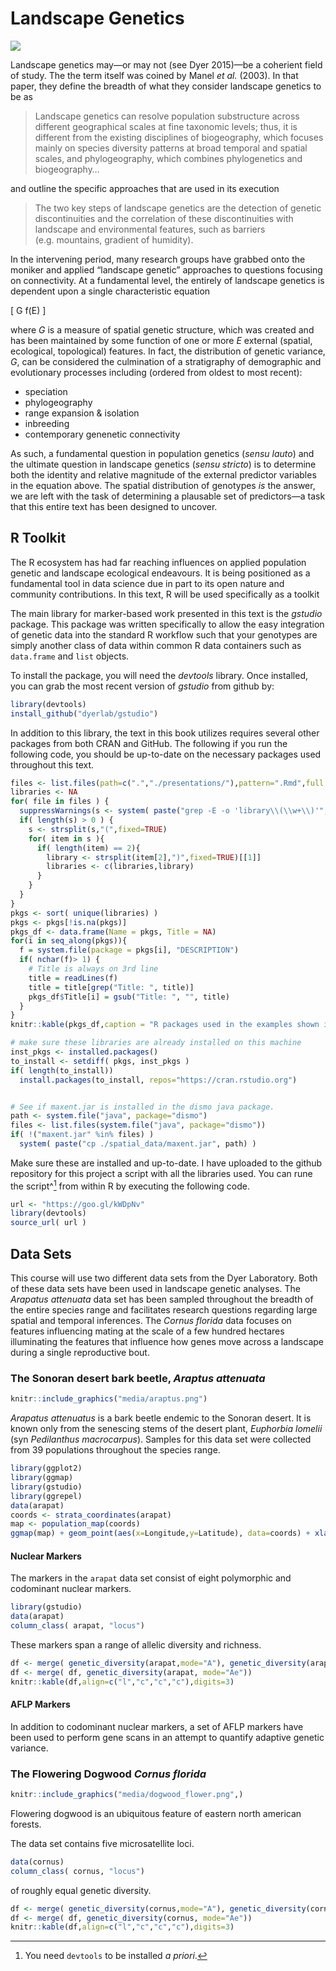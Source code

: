 # Landscape Genetics {.imageChapter}

<div class="chapter_image"><img src="media/ch_farm.jpg"></div>

Landscape genetics may---or may not (see Dyer 2015)---be a coherient field of study.  The the term itself was coined by Manel *et al.* (2003).  In that paper, they define the breadth of what they consider landscape genetics to be as

> Landscape genetics can resolve population substructure across different geographical scales at fine taxonomic levels; thus, it is different from the existing disciplines of biogeography, which focuses mainly on species diversity patterns at broad temporal and spatial scales, and phylogeography, which combines phylogenetics and biogeography... 

and outline the specific approaches that are used in its execution

> The two key steps of landscape genetics are the detection of genetic discontinuities and the correlation of these discontinuities with landscape and environmental features, such as barriers (e.g. mountains, gradient of humidity).

In the intervening period, many research groups have grabbed onto the moniker and applied "landscape genetic" approaches to questions focusing on connectivity.  At a fundamental level, the entirely of landscape genetics is dependent upon a single characteristic equation

\[
G \propto f(E)
\]

where $G$ is a measure of spatial genetic structure, which was created and has been maintained by some function of one or more $E$ external (spatial, ecological, topological) features.  In fact, the distribution of genetic variance, $G$, can be considered the culmination of a stratigraphy of demographic and evolutionary processes including (ordered from oldest to most recent):  

* speciation
* phylogeography
* range expansion & isolation
* inbreeding
* contemporary genenetic connectivity

As such, a fundamental question in population genetics (*sensu lauto*) and the ultimate question in landscape genetics (*sensu stricto*) is to determine both the identity and relative magnitude of the external predictor variables in the equation above.  The spatial distribution of genotypes *is* the answer, we are left with the task of determining a plausable set of predictors---a task that this entire text has been designed to uncover. 

## R Toolkit

The R ecosystem has had far reaching influences on applied population genetic and landscape ecological endeavours.  It is being positioned as a fundamental tool in data science due in part to its open nature and community contributions.  In this text, R will be used specifically as a toolkit 

The main library for marker-based work presented in this text is the *gstudio* package.  This package was written specifically to allow the easy integration of genetic data into the standard R workflow such that your genotypes are simply another class of data within common R data containers such as `data.frame` and `list` objects.  

To install the package, you will need the *devtools* library.  Once installed, you can grab the most recent version of *gstudio* from github by:

```r
library(devtools)
install_github("dyerlab/gstudio")
```

In addition to this library, the text in this book utilizes requires several other packages from both CRAN and GitHub. The following if you run the following code, you should be up-to-date on the necessary packages used throughout this text.

```r
files <- list.files(path=c(".","./presentations/"),pattern=".Rmd",full.names = TRUE)
libraries <- NA
for( file in files ) {
  suppressWarnings(s <- system( paste("grep -E -o 'library\\(\\w+\\)'",file), intern=TRUE))
  if( length(s) > 0 ) {
    s <- strsplit(s,"(",fixed=TRUE)
    for( item in s ){
      if( length(item) == 2){
        library <- strsplit(item[2],")",fixed=TRUE)[[1]]
        libraries <- c(libraries,library)
      }
    }
  }
}
pkgs <- sort( unique(libraries) )
pkgs <- pkgs[!is.na(pkgs)]
pkgs_df <- data.frame(Name = pkgs, Title = NA)
for(i in seq_along(pkgs)){
  f = system.file(package = pkgs[i], "DESCRIPTION")
  if( nchar(f)> 1) {
    # Title is always on 3rd line
    title = readLines(f)
    title = title[grep("Title: ", title)]
    pkgs_df$Title[i] = gsub("Title: ", "", title)    
  }
}
knitr::kable(pkgs_df,caption = "R packages used in the examples shown in this book.")

# make sure these libraries are already installed on this machine
inst_pkgs <- installed.packages()
to_install <- setdiff( pkgs, inst_pkgs )
if( length(to_install))
  install.packages(to_install, repos="https://cran.rstudio.org")


# See if maxent.jar is installed in the dismo java package.
path <- system.file("java", package="dismo")
files <- list.files(system.file("java", package="dismo"))
if( !("maxent.jar" %in% files) )
  system( paste("cp ./spatial_data/maxent.jar", path) )

```

Make sure these are installed and up-to-date.  I have uploaded to the github repository for this project a script with all the libraries used.  You can rune the script^^[You need `devtools` to be installed *a priori*.] from within R by executing the following code.

```r
url <- "https://goo.gl/kWDpNv"
library(devtools)
source_url( url )
```


## Data Sets

This course will use two different data sets from the Dyer Laboratory.  Both of these data sets have been used in landscape genetic analyses.  The *Arapatus attenuata* data set has been sampled throughout the breadth of the entire species range and facilitates research questions regarding large spatial and temporal inferences.  The *Cornus florida* data focuses on features influencing mating at the scale of a few hundred hectares illuminating the features that influence how genes move across a landscape during a single reproductive bout.

### The Sonoran desert bark beetle, *Araptus attenuata*

```r
knitr::include_graphics("media/araptus.png")
```

*Arapatus attenuatus* is a bark beetle endemic to the Sonoran desert.  It is known only from the senescing stems of the desert plant, *Euphorbia lomelii* (syn *Pedilanthus macrocarpus*).  Samples for this data set were collected from 39 populations throughout the species range.

```r
library(ggplot2)
library(ggmap)
library(gstudio)
library(ggrepel)
data(arapat)
coords <- strata_coordinates(arapat)
map <- population_map(coords)
ggmap(map) + geom_point(aes(x=Longitude,y=Latitude), data=coords) + xlab("Longitude") + ylab("Latitude") + geom_text_repel(aes(x=Longitude, y=Latitude, label=Stratum), data=coords) 
```



#### Nuclear Markers

The markers in the `arapat` data set consist of eight polymorphic and codominant nuclear markers. 

```r
library(gstudio)
data(arapat)
column_class( arapat, "locus") 
```

These markers span a range of allelic diversity and richness.

```r
df <- merge( genetic_diversity(arapat,mode="A"), genetic_diversity(arapat,mode="He"))
df <- merge( df, genetic_diversity(arapat, mode="Ae"))
knitr::kable(df,align=c("l","c","c","c"),digits=3)
```



#### AFLP Markers

In addition to codominant nuclear markers, a set of AFLP markers have been used to perform gene scans in an attempt to quantify adaptive genetic variance.



### The Flowering Dogwood *Cornus florida*

```r
knitr::include_graphics("media/dogwood_flower.png",)
```

Flowering dogwood is an ubiquitous feature of eastern north american forests. 

The data set contains five microsatellite loci.

```r
data(cornus)
column_class( cornus, "locus") 
```

of roughly equal genetic diversity.

```r
df <- merge( genetic_diversity(cornus,mode="A"), genetic_diversity(cornus,mode="He"))
df <- merge( df, genetic_diversity(cornus, mode="Ae"))
knitr::kable(df,align=c("l","c","c","c"),digits=3)
```


